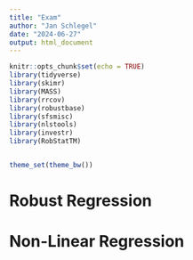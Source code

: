 ```yaml
---
title: "Exam"
author: "Jan Schlegel"
date: "2024-06-27"
output: html_document
---
```


```r
knitr::opts_chunk$set(echo = TRUE)
library(tidyverse)
library(skimr)
library(MASS)
library(rrcov)
library(robustbase)
library(sfsmisc)
library(nlstools)
library(investr)
library(RobStatTM)


theme_set(theme_bw())
```

# Robust Regression












# Non-Linear Regression

